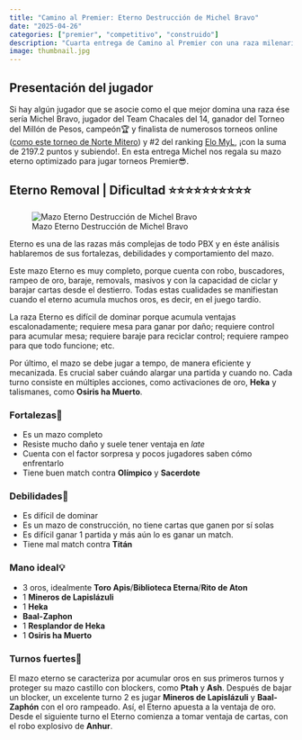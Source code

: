 ```yaml
---
title: "Camino al Premier: Eterno Destrucción de Michel Bravo"
date: "2025-04-26"
categories: ["premier", "competitivo", "construido"]
description: "Cuarta entrega de Camino al Premier con una raza milenaria y su máximo exponente a nivel nacional."
image: thumbnail.jpg
---
```


## Presentación del jugador

Si hay algún jugador que se asocie como el que mejor domina una raza ése sería Michel Bravo, jugador del Team Chacales del 14, ganador del Torneo del Millón de Pesos, campeón🏆 y finalista de numerosos torneos online ([como este torneo de Norte Mitero](https://www.youtube.com/watch?v=vxRUnrUt4ck&ab_channel=NorteMitero)) y #2 del ranking [Elo MyL](https://datosyleyendas.com/elo-myl), ¡con la suma de 2197.2 puntos y subiendo!. En esta entrega Michel nos regala su mazo eterno optimizado para jugar torneos Premier😎.

## Eterno Removal \| Dificultad ⭐⭐⭐⭐⭐⭐⭐⭐⭐⭐

![Mazo Eterno Destrucción de Michel Bravo](eterno-destruccion.png){fig-align="center"}

Eterno es una de las razas más complejas de todo PBX y en éste análisis hablaremos de sus fortalezas, debilidades y comportamiento del mazo.

Este mazo Eterno es muy completo, porque cuenta con robo, buscadores, rampeo de oro, baraje, removals, masivos y con la capacidad de ciclar y barajar cartas desde el destierro. Todas estas cualidades se manifiestan cuando el eterno acumula muchos oros, es decir, en el juego tardío.

La raza Eterno es difícil de dominar porque acumula ventajas escalonadamente; requiere mesa para ganar por daño; requiere control para acumular mesa; requiere baraje para reciclar control; requiere rampeo para que todo funcione; etc.

Por último, el mazo se debe jugar a tempo, de manera eficiente y mecanizada. Es crucial saber cuándo alargar una partida y cuando no. Cada turno consiste en múltiples acciones, como activaciones de oro, **Heka** y talismanes, como **Osiris ha Muerto**.

### Fortalezas💪

-   Es un mazo completo
-   Resiste mucho daño y suele tener ventaja en *late*
-   Cuenta con el factor sorpresa y pocos jugadores saben cómo enfrentarlo
-   Tiene buen match contra **Olímpico** y **Sacerdote**

### Debilidades💩

-   Es difícil de dominar
-   Es un mazo de construcción, no tiene cartas que ganen por sí solas
-   Es difícil ganar 1 partida y más aún lo es ganar un match.
-   Tiene mal match contra **Titán**

### Mano ideal💡

-   3 oros, idealmente **Toro Apis**/**Biblioteca Eterna**/**Rito de Aton**
-   1 **Mineros de Lapislázuli**
-   1 **Heka**
-   **Baal-Zaphon**
-   1 **Resplandor de Heka**
-   1 **Osiris ha Muerto**

### Turnos fuertes💯

El mazo eterno se caracteriza por acumular oros en sus primeros turnos y proteger su mazo castillo con blockers, como **Ptah** y **Ash**. Después de bajar un blocker, un excelente turno 2 es jugar **Mineros de Lapislázuli** y **Baal-Zaphón** con el oro rampeado. Así, el Eterno apuesta a la ventaja de oro. Desde el siguiente turno el Eterno comienza a tomar ventaja de cartas, con el robo explosivo de **Anhur**.
